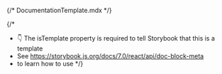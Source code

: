 {/* DocumentationTemplate.mdx */}


{/* 
  * 👇 The isTemplate property is required to tell Storybook that this is a template
  * See https://storybook.js.org/docs/7.0/react/api/doc-block-meta
  * to learn how to use
*/}

<Meta isTemplate />

<Title />

<Subtitle/>

<Description/>

<Primary />

## Props

<Controls />

---

## Additional variations

Listed below are additional variations of the component.

<Stories />
